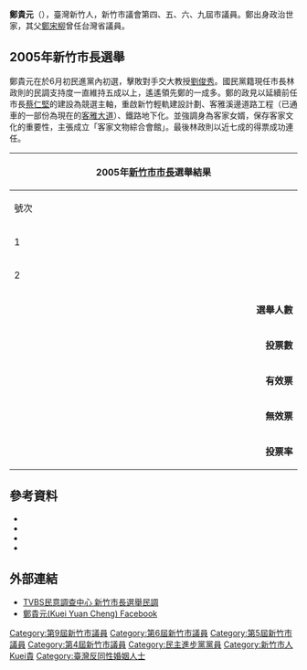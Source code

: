 '''鄭貴元'''（{{bd|1952年|10月4日|}}），臺灣新竹人，新竹市議會第四、五、六、九屆市議員。鄭出身政治世家，其父[[鄭宋柳|鄭宋柳]]曾任台灣省議員。

==2005年新竹市長選舉==

鄭貴元在於6月初民進黨內初選，擊敗對手交大教授[[劉俊秀_(1952年)|劉俊秀]]。國民黨籍現任市長林政則的民調支持度一直維持五成以上，遙遙領先鄭的一成多。鄭的政見以延續前任市長[[蔡仁堅|蔡仁堅]]的建設為競選主軸，重啟新竹輕軌建設計劃、客雅溪邊道路工程（已通車的一部份為現在的[[客雅大道|客雅大道]]）、鐵路地下化。並強調身為客家女婿，保存客家文化的重要性，主張成立「客家文物綜合會館」。最後林政則以近七成的得票成功連任。

{|class="wikitable collapsible" style="text-align:center"
|-
! colspan="7" width=620px|2005年[[新竹市市長|新竹市市長]]選舉結果
|-
!width=35|號次
!width=55| 候選人
!width=120| 政黨
!width=75| 得票數
!width=75| 得票率
!width=49| 當選標記
|-
|1||[[鄭貴元|鄭貴元]]||{{DPP}}||style="border-left:4px solid #1B9431;" align="right"|49,777
|align="right"|30.73%
|align="center"|
|-
|2||[[林政則|林政則]]||{{KMT}}||style="border-left:4px solid #000099;" align="right"|112,221
|align="right"|69.27%
|align="center"|[[File:Vote1.svg|20px]]
|- bgcolor=EEEEEE 
| colspan="3" align="right" | '''選舉人數''' || colspan="3" align="left" |　277,182
|- bgcolor=EEEEEE 
| colspan="3" align="right" | '''投票數''' || colspan="3" align="left" |　165,189
|- bgcolor=EEEEEE 
| colspan="3" align="right" | '''有效票''' || colspan="3" align="left" |　161,998
|- bgcolor=EEEEEE 
| colspan="3" align="right" | '''無效票''' || colspan="3" align="left" |　3,191
|- bgcolor=EEEEEE 
| colspan="3" align="right" | '''投票率''' || colspan="3" align="left" |　59.60%
|}

==參考資料==
*{{cite web|url=http://www.idn.com.tw/article_content.php?catid=4&catsid=1&catdid=3&artid=20050602ec002&PHPSESSID=a40fe8a28e0c67c3227362acad6b9c25|title=民進黨新竹市長提名黨內初選揭曉|accessdate=2006-12-13|author=陳達明|date=2005-06-02}}{{dead link|date=2018年4月 |bot=InternetArchiveBot |fix-attempted=yes }}
*{{cite web |url=http://www.ettoday.com/2005/11/22/301-1872472.htm |title=決戰竹市／林政則現任優勢　鄭貴元陷入艱苦奮戰 　 |accessdate=2006-12-13 |author=曹逸雯 |date=2005-11-22 |archive-date=2007-09-29 |archive-url=https://web.archive.org/web/20070929212507/http://www.ettoday.com/2005/11/22/301-1872472.htm |dead-url=no }}
*{{cite web |url=http://www.ettoday.com/2005/11/22/301-1872474.htm |title=決戰竹市／鄭貴元批林政則 　竹北崛起、竹市卻在沒落  　 |accessdate=2006-12-13 |author=曹逸雯 |date=2006-11-22 |archive-date=2007-09-29 |archive-url=https://web.archive.org/web/20070929160243/http://www.ettoday.com/2005/11/22/301-1872474.htm |dead-url=no }}
*{{cite web|url=http://www.tnews.com.tw/035/Uiicon1.asp?number=89107|title=鄭貴元賣涮羊肉 　|accessdate=2006-12-13|author=邱國堂|date=2006-02-24|archive-date=2007-09-27|archive-url=https://web.archive.org/web/20070927191047/http://www.tnews.com.tw/035/Uiicon1.asp?number=89107|dead-url=yes}}

==外部連結==
*[http://www3.nccu.edu.tw/~ykkao/election/tvbs/sz1016.pdf TVBS民意調查中心 新竹市長選舉民調] {{Wayback|url=http://www3.nccu.edu.tw/~ykkao/election/tvbs/sz1016.pdf |date=20190614060058 }}
*[https://www.facebook.com/people/Kuei-Yuan-Cheng/100008314880832 鄭貴元(Kuei Yuan Cheng) Facebook]

{{第9屆新竹市議員}}

{{DEFAULTSORT:Cheng鄭}}
[[Category:第9屆新竹市議員|Category:第9屆新竹市議員]]
[[Category:第6屆新竹市議員|Category:第6屆新竹市議員]]
[[Category:第5屆新竹市議員|Category:第5屆新竹市議員]]
[[Category:第4屆新竹市議員|Category:第4屆新竹市議員]]
[[Category:民主進步黨黨員|Category:民主進步黨黨員]]
[[Category:新竹市人|Category:新竹市人]]
[[Category:鄭姓|Kuei貴]]
[[Category:臺灣反同性婚姻人士|Category:臺灣反同性婚姻人士]]